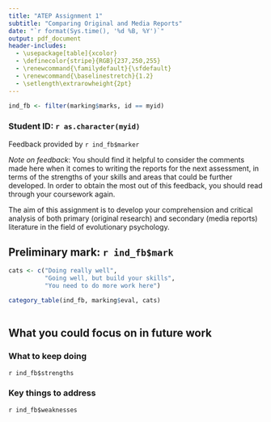 ```yaml
---
title: "ATEP Assignment 1"
subtitle: "Comparing Original and Media Reports"
date: "`r format(Sys.time(), '%d %B, %Y')`"
output: pdf_document
header-includes:
  - \usepackage[table]{xcolor}
  - \definecolor{stripe}{RGB}{237,250,255}
  - \renewcommand{\familydefault}{\sfdefault}
  - \renewcommand{\baselinestretch}{1.2} 
  - \setlength\extrarowheight{2pt}
---
```


```r
ind_fb <- filter(marking$marks, id == myid)
```


### Student ID: `r as.character(myid)`

Feedback provided by `r ind_fb$marker`

*Note on feedback*: You should find it helpful to consider the comments made here when it comes to writing the reports for the next assessment, in terms of the strengths of your skills and areas that could be further developed.  In order to obtain the most out of this feedback, you should read through your coursework again.

The aim of this assignment is to develop your comprehension and critical analysis of both primary (original research) and secondary (media reports)  literature in the field of evolutionary psychology.

## Preliminary mark: `r ind_fb$mark`


```r

cats <- c("Doing really well", 
          "Going well, but build your skills", 
          "You need to do more work here")

category_table(ind_fb, marking$eval, cats)
  
```


## What you could focus on in future work

### What to keep doing

`r ind_fb$strengths`

### Key things to address

`r ind_fb$weaknesses`
